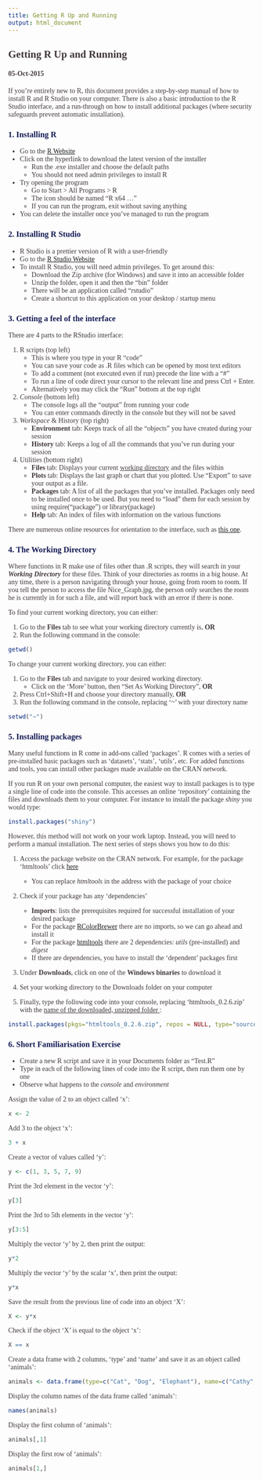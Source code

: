 ```yaml
---
title: Getting R Up and Running
output: html_document
---
```


<style type="text/css">
  body, td {
    font-family: 'Century Gothic';
    color: #413839;
  }
  
  h3 {
    color: #151B54;
  }
</style>

## Getting R Up and Running ##
#### 05-Oct-2015 ####

If you're entirely new to R, this document provides a step-by-step manual of how to install R and R Studio on your computer. There is also a basic introduction to the R Studio interface, and a run-through on how to install additional packages (where security safeguards prevent automatic installation).

### 1. Installing R ###
- Go to the [R Website](https://cran.r-project.org/bin/windows/base/)
- Click on the hyperlink to download the latest version of the installer
    + Run the .exe installer and choose the default paths
    + You should not need admin privileges to install R
- Try opening the program
    + Go to Start > All Programs > R
    + The icon should be named "R x64 ..."
    + If you can run the program, exit without saving anything
- You can delete the installer once you've managed to run the program

### 2. Installing R Studio ###
- R Studio is a prettier version of R with a user-friendly
- Go to the [R Studio Website](https://www.rstudio.com/products/rstudio/download/)
- To install R Studio, you will need admin privileges. To get around this:
    + Download the Zip archive (for Windows) and save it into an accessible folder
    + Unzip the folder, open it and then the "bin" folder
    + There will be an application called "rstudio"
    + Create a shortcut to this application on your desktop / startup menu

### 3. Getting a feel of the interface ###
There are 4 parts to the RStudio interface:

1. R scripts (top left)
    + This is where you type in your R "code"
    + You can save your code as .R files which can be opened by most text editors
    + To add a comment (not executed even if run) precede the line with a "#"
    + To run a line of code direct your cursor to the relevant line and press Ctrl + Enter. 
    + Alternatively you may click the "Run" bottom at the top right

2. *Console* (bottom left)
    + The console logs all the "output" from running your code
    + You can enter commands directly in the console but they will not be saved

3. *Workspace* & History (top right)
    + __Environment__ tab: Keeps track of all the "objects" you have created during your session
    + __History__ tab: Keeps a log of all the commands that you've run during your session

4. Utilities (bottom right)
    + __Files__ tab: Displays your current <u> working directory</u> and the files within
    + __Plots__ tab: Displays the last graph or chart that you plotted. Use "Export" to save your output as a file.
    + __Packages__ tab: A list of all the packages that you've installed. Packages only need to be installed once to be used. But you need to "load" them for each session by using require("package") or library(package)
    + __Help__ tab: An index of files with information on the various functions

There are numerous online resources for orientation to the interface, such as [this one](http://dss.princeton.edu/training/RStudio101.pdf).

### 4. The Working Directory ###
Where functions in R make use of files other than .R scripts, they will search in your <b><i>Working Directory</i></b> for these files. Think of your directories as rooms in a big house. At any time, there is a person navigating through your house, going from room to room. If you tell the person to access the file Nice_Graph.jpg, the person only searches the room he is currently in for such a file, and will report back with an error if there is none.

To find your current working directory, you can either:

1. Go to the __Files__ tab to see what your working directory currently is, __OR__
2. Run the following command in the console: 
```r
getwd()
```

To change your current working directory, you can either:

1. Go to the __Files__ tab and navigate to your desired working directory.
    + Click on the 'More' button, then "Set As Working Directory", __OR__
2. Press Ctrl+Shift+H and choose your directory manually, __OR__
3. Run the following command in the console, replacing '~' with your directory name
```r
setwd("~")
```


### 5. Installing packages ###
Many useful functions in R come in add-ons called 'packages'. R comes with a series of pre-installed basic packages such as 'datasets', 'stats', 'utils', etc. For added functions and tools, you can install other packages made available on the CRAN network.

If you run R on your own personal computer, the easiest way to install packages is to type a single line of code into the console. This accesses an online 'repository' containing the files and downloads them to your computer. For instance to install the package *shiny* you would type:
```r
install.packages("shiny")
```

However, this method will not work on your work laptop. Instead, you will need to perform a manual installation. The next series of steps shows you how to do this:

1. Access the package website on the CRAN network. For example, for the package 'htmltools' click [here](https://cran.r-project.org/web/packages/htmltools/index.html)
    + You can replace *htmltools* in the address with the package of your choice

2. Check if your package has any 'dependencies'
    + __Imports__: lists the prerequisites required for successful installation of your desired package
    + For the package [RColorBrewer]((https://cran.r-project.org/web/packages/RColorBrewer/index.html)) there are no imports, so we can go ahead and install it
    + For the package [htmltools](https://cran.r-project.org/web/packages/htmltools/index.html) there are 2 dependencies: *utils* (pre-installed) and *digest*
    + If there are dependencies, you have to install the 'dependent' packages first

3. Under __Downloads__, click on one of the __Windows binaries__ to download it

4. Set your working directory to the Downloads folder on your computer

5. Finally, type the following code into your console, replacing 'htmltools_0.2.6.zip' with the <u> name of the downloaded, unzipped folder </u>:
```r
install.packages(pkgs="htmltools_0.2.6.zip", repos = NULL, type="source")
```

### 6. Short Familiarisation Exercise ###

- Create a new R script and save it in your Documents folder as "Test.R"
- Type in each of the following lines of code into the R script, then run them one by one
- Observe what happens to the *console* and *environment*


Assign the value of 2 to an object called 'x':

```r
x <- 2
```

Add 3 to the object 'x':
```r
3 + x
```

Create a vector of values called 'y':
```r
y <- c(1, 3, 5, 7, 9)
```

Print the 3rd element in the vector 'y':
```r
y[3]
```

Print the 3rd to 5th elements in the vector 'y':
```r
y[3:5]
```

Multiply the vector 'y' by 2, then print the output:
```r
y*2
```

Multiply the vector 'y' by the scalar 'x', then print the output:
```r
y*x
```

Save the result from the previous line of code into an object 'X':
```r
X <- y*x
```

Check if the object 'X' is equal to the object 'x':
```r
X == x
```

Create a data frame with 2 columns, 'type' and 'name' and save it as an object called 'animals':
```r
animals <- data.frame(type=c("Cat", "Dog", "Elephant"), name=c("Cathy", "Donald", "Ervin"))
```

Display the column names of the data frame called 'animals':
```r
names(animals)
```

Display the first column of 'animals':
```r
animals[,1]
```

Display the first row of 'animals':
```r
animals[1,]
```

